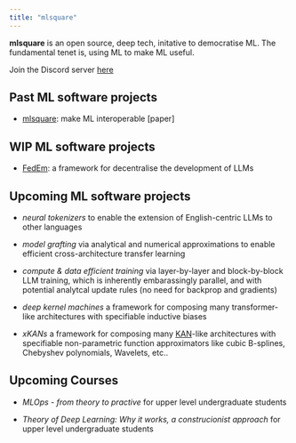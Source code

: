 ```yaml
---
title: "mlsquare"
---
```


**mlsquare** is an open source, deep tech, initative to democratise ML. The fundamental tenet is, using ML to make ML useful. 

Join the Discord server [here](https://discord.gg/XFMsCAkR)

## Past ML software projects

*   [mlsquare]((https://github.com/mlsquare/mlsquare)): make ML interoperable [paper]

## WIP ML software projects
* [FedEm](https://github.com/mlsquare/fedem): a framework for decentralise the development of LLMs

## Upcoming ML software projects

* *neural tokenizers* to enable the extension of English-centric LLMs to other languages

* *model grafting* via analytical and numerical approximations to enable efficient cross-architecture transfer learning

* *compute & data efficient training* via layer-by-layer and block-by-block LLM training, which is inherently embarassingly parallel, and with potential analytcal update rules (no need for backprop and gradients)

* *deep kernel machines* a framework for composing many transformer-like architectures with specifiable inductive biases

* *xKANs * a framework for composing many [KAN](https://arxiv.org/abs/2404.19756)-like architectures with specifiable non-parametric function approximators like cubic B-splines, Chebyshev polynomials, Wavelets, etc..

## Upcoming Courses

* *MLOps - from theory to practive* for upper level undergraduate students

* *Theory of Deep Learning: Why it works, a construcionist approach* for upper level undergraduate students


